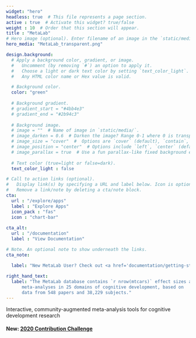 ```yaml
---
widget: "hero"
headless: true  # This file represents a page section.
active : true  # Activate this widget? true/false
weight : 10  # Order that this section will appear.
title : "MetaLab"
# Hero image (optional). Enter filename of an image in the `static/media/` folder.
hero_media: "MetaLab_transparent.png"

design.background:
  # Apply a background color, gradient, or image.
  #   Uncomment (by removing `#`) an option to apply it.
  #   Choose a light or dark text color by setting `text_color_light`.
  #   Any HTML color name or Hex value is valid.

  # Background color.
  color: "green"
  
  # Background gradient.
  # gradient_start = "#4bb4e3"
  # gradient_end = "#2b94c3"
  
  # Background image.
  # image = ""  # Name of image in `static/media/`.
  # image_darken = 0.6  # Darken the image? Range 0-1 where 0 is transparent and 1 is opaque.
  # image_size = "cover"  #  Options are `cover` (default), `contain`, or `actual` size.
  # image_position = "center"  # Options include `left`, `center` (default), or `right`.
  # image_parallax = true  # Use a fun parallax-like fixed background effect? true/false
  
  # Text color (true=light or false=dark).
  text_color_light : false

# Call to action links (optional).
#   Display link(s) by specifying a URL and label below. Icon is optional for `[cta]`.
#   Remove a link/note by deleting a cta/note block.
cta:
  url : "/explore/apps"
  label : "Explore Apps"
  icon_pack : "fas"
  icon : "chart-bar"
  
cta_alt:
  url : "/documentation"
  label : "View Documentation"

# Note. An optional note to show underneath the links.
cta_note:

  label: "New MetaLab User? Check out <a href='documentation/getting-started'>Getting Started</a> first!"
  
right_hand_text:
  label: "The MetaLab database contains `r nrow(mtcars)` effect sizes across
      meta-analyses in 25 domains of cognitive development, based on
      data from 548 papers and 38,229 subjects."
---
```


Interactive,  community-augmented meta-analysis tools for cognitive development research

#### New: [2020 Contribution Challenge](/documentation/tutorials/challenge)
